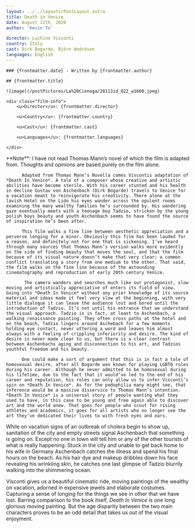 ```yaml
---
layout: ../../layouts/PostLayout.astro
title: Death in Venice
date: August 12th, 2020
author: 'Kevin To'

director: Luchino Visconti
country: Italy
cast: Dirk Bogarde, Björn Andrésen
languages: English
---
```


<section class="post-info">

    ### {frontmatter.date} - Written by {frontmatter.author}

    ## {frontmatter.title}

    ![image](/postPictures/La%20Cienaga/28113id_022_w1600.jpeg)

    <div class="film-info">
        <u>Director</u>: {frontmatter.director}

        <u>Country</u>: {frontmatter.country}

        <u>Cast</u>: {frontmatter.cast}

        <u>Languages</u>: {frontmatter.languages}

    </div>

</section>

<article class="main-content">
 **Note**: I have not read Thomas Mann’s novel of which the film is adapted from. Thoughts and opinions are based purely on the film alone.

          Adapted from Thomas Mann’s Novella comes Viscontis adaptation of *Death In Venice*. A tale of a composer whose creative and artistic abilities have become sterile. With his career stunted and his health in decline Gustav von Aschenbach (Dirk Bogarde) travels to Venice for a vacation meant to reinvigorate his creativity. There alone at the lavish Hotel on the Lido his eyes wander across the opulent rooms examining the many wealthy families he’s surrounded by. His wandering gaze eventually meets with a teenage boy Tadzio, stricken by the young polish boys beauty and youth Aschenbach seems to have found the source of inspiration he’s been after.

          This film walks a fine line between aesthetic appreciation and a perverse longing for a minor. Obviously this film has been lauded for a reason, and definitely not for one that is sickening. I’ve heard through many sources that Thomas Mann’s version walks more evidently on the side of finding beauty that moves the soul, and that the film because of its visual nature doesn’t make that very clear; a common conflict translating a story from one medium to the other. That said, the film walks on the fine line because of the astounding cinematography and reproduction of early 20th century Venice.

           The camera wanders and searches much like our protagonist, slow moving and artistically appreciative of enters its field of view. Going into *Death In Venice* without any prior knowledge of its source material and ideas made it feel very slow at the beginning, with very little dialogue it can leave the audience lost and bored until the introduction of Tadzio. It’s not until his entrance that we understand the visual approach. Tadzio is in fact, at least to Aschenbach, a walking renaissance painting. They often cross paths at the hotel and on the beach, Tadzio lingers around Aschebach for a few moments holding eye contact, never uttering a word and leaves him almost always with a feeling of crippling inferiority and desire. The kind of desire is never made clear to us, but there is a clear contrast between Aschenbachs aging and disconnection to his art, and Tadzios youthful freedom and his beauty.

          One could make a sort of argument that this is in fact a tale of homosexual desire, after all Bogarde was known for playing LGBTQ roles during his career. Although he never admitted to be homosexual during his lifetime, due to the fact that it would’ve led to the end of his career and reputation, his roles can only allow us to infer Visconti’s spin on *Death In Venice*. As for the pedophilia many might see, that inference would be a massive disservice to Thomas Mann’s intention. *Death In Venice* is a universal story of people wanting what they used to have, in this case to be young and free again able to discover art and the world anew. That goes for people who scout for rising athletes and academics, it goes for all artists who no longer see the art they’ve dedicated their lives to with fresh eyes and ears.

While on vacation signs of an outbreak of cholera begin to show up, sanitation of the city and empty streets signal Aschenbach that something is going on. Except no one in town will tell him or any of the other tourists of what is really happening. Stuck in the city and unable to get back home to his wife in Germany Aschenbach catches the illness and spend his final hours on the beach. As his hair dye and makeup dribbles down his face revealing his wrinkling skin, he catches one last glimpse of Tadzio blurrily walking into the shimmering ocean.

Visconti gives us a beautiful cinematic ride, moving paintings of the wealthy on vacation, adorned in expensive jewels and elaborate costumes. Capturing a sense of longing for the things we see in other that we have lost. Barring comparison to the book itself, _Death In Venice_ is one long glorious moving painting. But the age disparity between the two main characters proves to be an odd detail that takes us out of the visual enjoyment.

</article>
